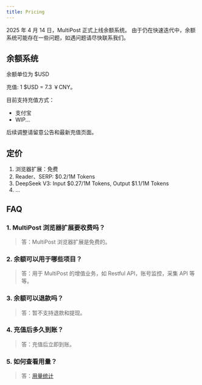 ```yaml
---
title: Pricing
---
```


2025 年 4 月 14 日，MultiPost 正式上线余额系统。
由于仍在快速迭代中，余额系统可能存在一些问题，如遇问题请尽快联系我们。

## 余额系统

余额单位为 $USD

充值: 1 $USD = 7.3 ￥CNY。  

目前支持充值方式：
- 支付宝
- WIP...

后续调整请留意公告和最新充值页面。  

## 定价
1. 浏览器扩展：免费
2. Reader、SERP: $0.2/1M Tokens
3. DeepSeek V3: Input $0.27/1M Tokens, Output $1.1/1M Tokens
4. ...


## FAQ
### 1. MultiPost 浏览器扩展要收费吗？
> 答：MultiPost 浏览器扩展是免费的。

### 2. 余额可以用于哪些项目？
> 答：用于 MultiPost 的增值业务，如 Restful API，账号监控，采集 API 等等。

### 3. 余额可以退款吗？
> 答：暂不支持退款和提现。

### 4. 充值后多久到账？
> 答：充值后立即到账。

### 5. 如何查看用量？
> 答：[用量统计](https://multipage.app/dashboard/settings/credit-and-usage)
